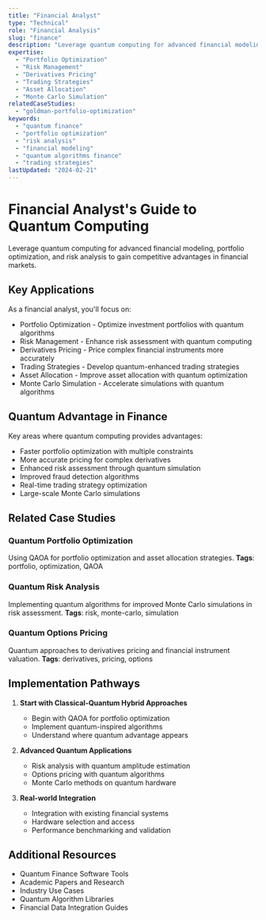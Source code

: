 ```yaml
---
title: "Financial Analyst"
type: "Technical"
role: "Financial Analysis"
slug: "finance"
description: "Leverage quantum computing for advanced financial modeling, portfolio optimization, and risk analysis to gain competitive advantages in financial markets."
expertise:
  - "Portfolio Optimization"
  - "Risk Management"
  - "Derivatives Pricing"
  - "Trading Strategies"
  - "Asset Allocation"
  - "Monte Carlo Simulation"
relatedCaseStudies:
  - "goldman-portfolio-optimization"
keywords:
  - "quantum finance"
  - "portfolio optimization"
  - "risk analysis"
  - "financial modeling"
  - "quantum algorithms finance"
  - "trading strategies"
lastUpdated: "2024-02-21"
---
```


# Financial Analyst's Guide to Quantum Computing

Leverage quantum computing for advanced financial modeling, portfolio optimization, and risk analysis to gain competitive advantages in financial markets.

## Key Applications

As a financial analyst, you'll focus on:

- Portfolio Optimization - Optimize investment portfolios with quantum algorithms
- Risk Management - Enhance risk assessment with quantum computing
- Derivatives Pricing - Price complex financial instruments more accurately
- Trading Strategies - Develop quantum-enhanced trading strategies
- Asset Allocation - Improve asset allocation with quantum optimization
- Monte Carlo Simulation - Accelerate simulations with quantum algorithms

## Quantum Advantage in Finance

Key areas where quantum computing provides advantages:

- Faster portfolio optimization with multiple constraints
- More accurate pricing for complex derivatives
- Enhanced risk assessment through quantum simulation
- Improved fraud detection algorithms
- Real-time trading strategy optimization
- Large-scale Monte Carlo simulations

## Related Case Studies

### Quantum Portfolio Optimization
Using QAOA for portfolio optimization and asset allocation strategies.
**Tags**: portfolio, optimization, QAOA

### Quantum Risk Analysis
Implementing quantum algorithms for improved Monte Carlo simulations in risk assessment.
**Tags**: risk, monte-carlo, simulation

### Quantum Options Pricing
Quantum approaches to derivatives pricing and financial instrument valuation.
**Tags**: derivatives, pricing, options

## Implementation Pathways

1. **Start with Classical-Quantum Hybrid Approaches**
   - Begin with QAOA for portfolio optimization
   - Implement quantum-inspired algorithms
   - Understand where quantum advantage appears

2. **Advanced Quantum Applications**
   - Risk analysis with quantum amplitude estimation
   - Options pricing with quantum algorithms
   - Monte Carlo methods on quantum hardware

3. **Real-world Integration**
   - Integration with existing financial systems
   - Hardware selection and access
   - Performance benchmarking and validation

## Additional Resources

- Quantum Finance Software Tools
- Academic Papers and Research
- Industry Use Cases
- Quantum Algorithm Libraries
- Financial Data Integration Guides